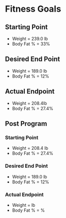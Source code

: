 # Fitness Goals

## Starting Point
- Weight = 239.0 lb
- Body Fat % = 33%

## Desired End Point
- Weight = 189.0 lb
- Body Fat % = 12%

## Actual Endpoint
- Weight = 208.4lb
- Body Fat % = 27.4%

## Post Program
### Starting Point
- Weight = 208.4 lb
- Body Fat % = 27.4%

### Desired End Point
- Weight = 189.0 lb
- Body Fat % = 12%

### Actual Endpoint
- Weight = lb
- Body Fat % = %
